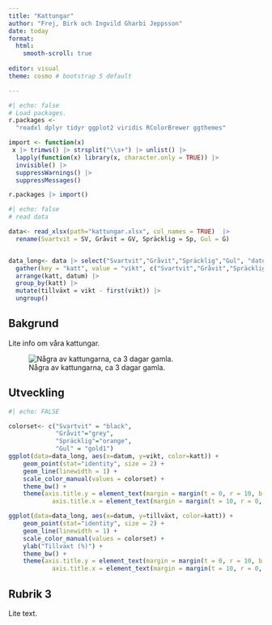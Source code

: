 ```yaml
---
title: "Kattungar"
author: "Frej, Birk och Ingvild Gharbi Jeppsson"
date: today
format: 
  html:
    smooth-scroll: true  
    
editor: visual
theme: cosmo # bootstrap 5 default

---
```


```r
#| echo: false
# Load packages.
r.packages <- 
  "readxl dplyr tidyr ggplot2 viridis RColorBrewer ggthemes"

import <- function(x)
 x |> trimws() |> strsplit("\\s+") |> unlist() |>
  lapply(function(x) library(x, character.only = TRUE)) |>
  invisible() |> 
  suppressWarnings() |> 
  suppressMessages()

r.packages |> import()
```

```r
#| echo: false
# read data

data<- read_xlsx(path="kattungar.xlsx", col_names = TRUE)  |> 
  rename(Svartvit = SV, Gråvit = GV, Spräcklig = Sp, Gul = G) 


data_long<- data |> select("Svartvit","Gråvit","Spräcklig","Gul", "datum") |> 
  gather(key = "katt", value = "vikt", c("Svartvit","Gråvit","Spräcklig","Gul")) |>
  arrange(katt, datum) |>
  group_by(katt) |>
  mutate(tillväxt = vikt - first(vikt)) |>
  ungroup()

```

## Bakgrund

Lite info om våra kattungar.

![Några av kattungarna, ca 3 dagar gamla.](./img/kattungar1_w.jpg)

## Utveckling

```r
#| echo: FALSE

colorset<- c("Svartvit" = "black",
             "Gråvit"="grey",
             "Spräcklig"="orange", 
             "Gul" = "gold1")
ggplot(data=data_long, aes(x=datum, y=vikt, color=katt)) +
    geom_point(stat="identity", size = 2) +
    geom_line(linewidth = 1) + 
    scale_color_manual(values = colorset) +
    theme_bw() + 
    theme(axis.title.y = element_text(margin = margin(t = 0, r = 10, b = 0, l = 0)),
            axis.title.x = element_text(margin = margin(t = 10, r = 0, b = 0, l = 0)))

ggplot(data=data_long, aes(x=datum, y=tillväxt, color=katt)) +
    geom_point(stat="identity", size = 2) +
    geom_line(linewidth = 1) + 
    scale_color_manual(values = colorset) +
    ylab("Tillväxt (%)") +
    theme_bw() + 
    theme(axis.title.y = element_text(margin = margin(t = 0, r = 10, b = 0, l = 0)),
            axis.title.x = element_text(margin = margin(t = 10, r = 0, b = 0, l = 0)))
```

## Rubrik 3

Lite text.
